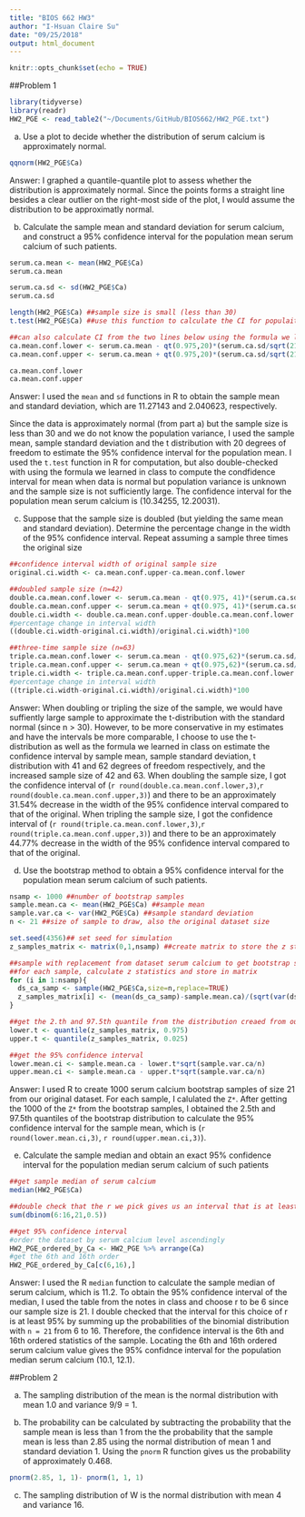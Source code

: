 ```yaml
---
title: "BIOS 662 HW3"
author: "I-Hsuan Claire Su"
date: "09/25/2018"
output: html_document
---
```


```r
knitr::opts_chunk$set(echo = TRUE)
```

##Problem 1
```r
library(tidyverse)
library(readr)
HW2_PGE <- read_table2("~/Documents/GitHub/BIOS662/HW2_PGE.txt")
```

a) Use a plot to decide whether the distribution of serum calcium is
approximately normal.

```r
qqnorm(HW2_PGE$Ca)
```

Answer: I graphed a quantile-quantile plot to assess whether the distribution is approximately normal. Since the points forms a straight line besides a clear outlier on the right-most side of the plot, I would assume the distribution to be approximatly normal.

b) Calculate the sample mean and standard deviation for serum calcium,
and construct a 95% confidence interval for the population mean serum
calcium of such patients.

```r
serum.ca.mean <- mean(HW2_PGE$Ca)
serum.ca.mean

serum.ca.sd <- sd(HW2_PGE$Ca)
serum.ca.sd

length(HW2_PGE$Ca) ##sample size is small (less than 30)
t.test(HW2_PGE$Ca) ##use this function to calculate the CI for populaiton mean based on t-distribution

##can also calculate CI from the two lines below using the formula we learned in class
ca.mean.conf.lower <- serum.ca.mean - qt(0.975,20)*(serum.ca.sd/sqrt(21))
ca.mean.conf.upper <- serum.ca.mean + qt(0.975,20)*(serum.ca.sd/sqrt(21))

ca.mean.conf.lower
ca.mean.conf.upper
```

Answer: 
I used the `mean` and `sd` functions in R to obtain the sample mean and standard deviation, which are 11.27143 and 2.040623, respectively. 

Since the data is approximately normal (from part a) but the sample size is less than 30 and we do not know the population variance, I used the sample mean, sample standard deviation and the t distribution with 20 degrees of freedom to estimate the 95% confidence interval for the population mean. I used the `t.test` function in R for computation, but also double-checked with using the formula we learned in class to compute the condfidence interval for mean when data is normal but population variance is unknown and the sample size is not sufficiently large. The confidence interval for the population mean serum calcium is (10.34255, 12.20031).

c) Suppose that the sample size is doubled (but yielding the same mean
and standard deviation). Determine the percentage change in the width
of the 95% confidence interval. Repeat assuming a sample three times
the original size

```r
##confidence interval width of original sample size
original.ci.width <- ca.mean.conf.upper-ca.mean.conf.lower

##doubled sample size (n=42)
double.ca.mean.conf.lower <- serum.ca.mean - qt(0.975, 41)*(serum.ca.sd/sqrt(42))
double.ca.mean.conf.upper <- serum.ca.mean + qt(0.975, 41)*(serum.ca.sd/sqrt(42))
double.ci.width <- double.ca.mean.conf.upper-double.ca.mean.conf.lower
#percentage change in interval width
((double.ci.width-original.ci.width)/original.ci.width)*100

##three-time sample size (n=63)
triple.ca.mean.conf.lower <- serum.ca.mean - qt(0.975,62)*(serum.ca.sd/sqrt(63))
triple.ca.mean.conf.upper <- serum.ca.mean + qt(0.975,62)*(serum.ca.sd/sqrt(63))
triple.ci.width <- triple.ca.mean.conf.upper-triple.ca.mean.conf.lower
#percentage change in interval width
((triple.ci.width-original.ci.width)/original.ci.width)*100
```
Answer: 
When doubling or tripling the size of the sample, we would have suffiently large sample to approximate the t-distribution with the standard normal (since n > 30). However, to be more conservative in my estimates and have the intervals be more comparable, I choose to use the t-distribution as well as the formula we learned in class on estimate the confidence interval by sample mean, sample standard deviation, t distribution with 41 and 62 degrees of freedom respectively, and the increased sample size of 42 and 63. When doubling the sample size, I got the confidence interval of (`r round(double.ca.mean.conf.lower,3)`,`r round(double.ca.mean.conf.upper,3)`) and there to be an approximately 31.54% decrease in the width of the 95% confidence interval compared to that of the original. When tripling the sample size, I got the confidence interval of (`r round(triple.ca.mean.conf.lower,3)`,`r round(triple.ca.mean.conf.upper,3)`) and there to be an approximately 44.77% decrease in the width of the 95% confidence interval compared to that of the original. 

d) Use the bootstrap method to obtain a 95% confidence interval for the
population mean serum calcium of such patients.

```r
nsamp <- 1000 ##number of bootstrap samples
sample.mean.ca <- mean(HW2_PGE$Ca) ##sample mean
sample.var.ca <- var(HW2_PGE$Ca) ##sample standard deviation
n <- 21 ##size of sample to draw, also the original dataset size

set.seed(4356)## set seed for simulation
z_samples_matrix <- matrix(0,1,nsamp) ##create matrix to store the z stats from bootstrap sample

##sample with replacement from dataset serum calcium to get bootstrap sample
##for each sample, calculate z statistics and store in matrix
for (i in 1:nsamp){
  ds_ca_samp <- sample(HW2_PGE$Ca,size=n,replace=TRUE)
  z_samples_matrix[i] <- (mean(ds_ca_samp)-sample.mean.ca)/(sqrt(var(ds_ca_samp)/n))
}

##get the 2.th and 97.5th quantile from the distribution creaed from our bootstrap samples
lower.t <- quantile(z_samples_matrix, 0.975)
upper.t <- quantile(z_samples_matrix, 0.025)

##get the 95% confidence interval
lower.mean.ci <- sample.mean.ca - lower.t*sqrt(sample.var.ca/n) 
upper.mean.ci <- sample.mean.ca - upper.t*sqrt(sample.var.ca/n) 
```

Answer: I used R to create 1000 serum calcium bootstrap samples of size 21 from our original dataset. For each sample, I calulated the `Z*`. After getting the 1000 of the `Z*` from the bootstrap samples, I obtained the 2.5th and 97.5th quantiles of the bootstrap distribution to calculate the 95% confidence interval for the sample mean, which is (`r round(lower.mean.ci,3)`, `r round(upper.mean.ci,3)`).

e) Calculate the sample median and obtain an exact 95% confidence
interval for the population median serum calcium of such patients

```r
##get sample median of serum calcium
median(HW2_PGE$Ca)

##double check that the r we pick gives us an interval that is at least 95%
sum(dbinom(6:16,21,0.5))

##get 95% confidence interval
#order the dataset by serum calcium level ascendingly
HW2_PGE_ordered_by_Ca <- HW2_PGE %>% arrange(Ca)
#get the 6th and 16th order
HW2_PGE_ordered_by_Ca[c(6,16),]
```

Answer: I used the R `median` function to calculate the sample median of serum calcium, which is 11.2. To obtain the 95% confidence interval of the median,  I used the table from the notes in class and choose r to be 6 since our sample size is 21. I double checked that the interval for this choice of r is at least 95% by summing up the probabilities of the binomial distribution with `n = 21` from 6 to 16. Therefore, the confidence interval is the 6th and 16th ordered statistics of the sample. Locating the 6th and 16th ordered serum calcium value gives the 95% confidnce interval for the population median serum calcium (10.1, 12.1).

##Problem 2

a) The sampling distribution of the mean is the normal distribution with mean 1.0 and variance 9/9 = 1.

b) The probability can be calculated by subtracting the probability that the sample mean is less than 1 from the the probability that the sample mean is less than 2.85 using the normal distribution of mean 1 and standard deviation 1. Using the `pnorm` R function gives us the probability of approximately 0.468.
```r
pnorm(2.85, 1, 1)- pnorm(1, 1, 1)
```

c) The sampling distribution of W is the normal distribution with mean 4 and variance 16. 